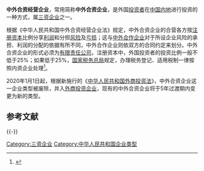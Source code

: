 '''中外合资经营企业'''，常用简称'''中外合资企业'''，是外国[[投资者|投资者]]在[[中国内地|中国内地]]进行投资的一种方式，属[[三资企业|三资企业]]之一。

根据《中华人民共和国中外合资经营企业法》规定，中外合资企业的合营各方按[[注册资本|注册资本]]比例分享[[利润|利润]]和分担[[风险|风险]]及[[亏损|亏损]]；这与[[中外合作企业|中外合作企业]]对于所设企业风险的承担、利润的分配的依据有所不同，中外合作企业则依双方的合同约定来划分。中外合资企业的形式必须为[[有限责任公司|有限责任公司]]，注册资本中，外国投资者的投资比例一般不低于25%；如果低于25%，[[国家税务总局|国家税务总局]]规定，办理税务登记、适用税制一律按照内资企业处理<ref>{{cite news|title=国家税务总局 国家税务总局关于外国投资者出资比例低于25%的外商投资企业税务处理问题的通知 国税函[2003]422号|url=http://www.chinatax.gov.cn/2013/n1586/n1593/n1659/n1668/c82493/content.html|accessdate=2015-03-12|newspaper=国家税务总局|deadurl=yes|archiveurl=https://web.archive.org/web/20150607212108/http://www.chinatax.gov.cn/2013/n1586/n1593/n1659/n1668/c82493/content.html|archivedate=2015-06-07}}</ref>。

2020年1月1日起，根据新施行的《[[中华人民共和国外商投资法|中华人民共和国外商投资法]]》，中外合资企业这一企业类型被废除，并入[[外商投资企业|外商投资企业]]，现有的中外合资企业将于5年过渡期内变更为新的类型。

== 参考文献 ==
{{Wikisourcehas|中华人民共和国中外合资经营企业法|中华人民共和国中外合资经营企业法实施条例|中外合资经营企业合营期限暂行规定|中华人民共和国外商投资法}}
{{Reflist}}

{{Company-stub}}
{{-}}
{{中华人民共和国经济组织类型}}
[[Category:三资企业|Category:三资企业]]
[[Category:中华人民共和国企业类型|Category:中华人民共和国企业类型]]